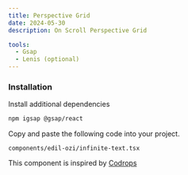 ```yaml
---
title: Perspective Grid
date: 2024-05-30
description: On Scroll Perspective Grid

tools:
  - Gsap
  - Lenis (optional)
---
```



<ComponentPreview name="perspective-grid-demo" />

<Steps>

### Installation

Install additional dependencies 

```bash
npm igsap @gsap/react
```

Copy and paste the following code into your project.

```text
components/edil-ozi/infinite-text.tsx
```

<ComponentSource name="perspective-grid" />

</Steps>

This component is inspired by [Codrops](https://tympanus.net/codrops/)
